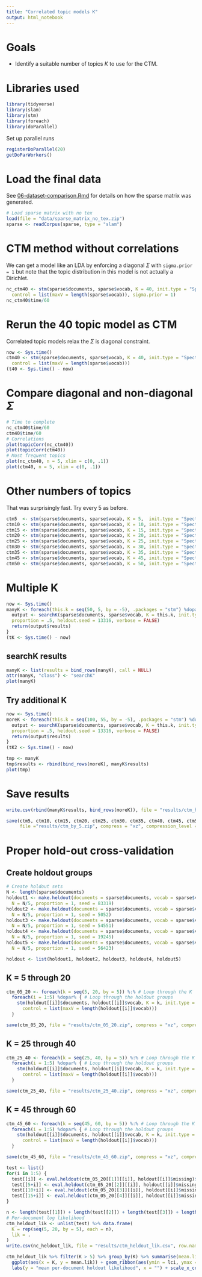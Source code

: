 ```yaml
---
title: "Correlated topic models K"
output: html_notebook
---
```


# Goals

  * Identify a suitable number of topics $K$ to use for the CTM.

# Libraries used

```r
library(tidyverse)
library(slam)
library(stm)
library(foreach)
library(doParallel)
```

Set up parallel runs

```r
registerDoParallel(20)
getDoParWorkers()
```

# Load the final data

See [06-dataset-comparison.Rmd](https://github.com/phively/uchicago-thesis/blob/master/06-dataset-comparison.Rmd) for details on how the sparse matrix was generated.

```r
# Load sparse matrix with no tex
load(file = "data/sparse_matrix_no_tex.zip")
sparse <- readCorpus(sparse, type = "slam")
```

# CTM method without correlations

We can get a model like an LDA by enforcing a diagonal $\Sigma$ with `sigma.prior = 1` but note that the topic distribution in this model is not actually a Dirichlet.

```r
nc_ctm40 <- stm(sparse$documents, sparse$vocab, K = 40, init.type = "Spectral", ngroups = 7,
  control = list(maxV = length(sparse$vocab)), sigma.prior = 1)
nc_ctm40$time/60
```

# Rerun the 40 topic model as CTM

Correlated topic models relax the $\Sigma$ is diagonal constraint.

```r
now <- Sys.time()
ctm40 <- stm(sparse$documents, sparse$vocab, K = 40, init.type = "Spectral", ngroups = 7,
  control = list(maxV = length(sparse$vocab)))
(t40 <- Sys.time() - now)
```

# Compare diagonal and non-diagonal $\Sigma$

```r
# Time to complete
nc_ctm40$time/60
ctm40$time/60
# Correlations
plot(topicCorr(nc_ctm40))
plot(topicCorr(ctm40))
# Most frequent topics
plot(nc_ctm40, n = 5, xlim = c(0, .1))
plot(ctm40, n = 5, xlim = c(0, .1))
```

# Other numbers of topics

That was surprisingly fast. Try every 5 as before.

```r
ctm5  <- stm(sparse$documents, sparse$vocab, K = 5,  init.type = "Spectral", ngroups = 7, control = list(maxV = length(sparse$vocab)))
ctm10 <- stm(sparse$documents, sparse$vocab, K = 10, init.type = "Spectral", ngroups = 7, control = list(maxV = length(sparse$vocab)))
ctm15 <- stm(sparse$documents, sparse$vocab, K = 15, init.type = "Spectral", ngroups = 7, control = list(maxV = length(sparse$vocab)))
ctm20 <- stm(sparse$documents, sparse$vocab, K = 20, init.type = "Spectral", ngroups = 7, control = list(maxV = length(sparse$vocab)))
ctm25 <- stm(sparse$documents, sparse$vocab, K = 25, init.type = "Spectral", ngroups = 7, control = list(maxV = length(sparse$vocab)))
ctm30 <- stm(sparse$documents, sparse$vocab, K = 30, init.type = "Spectral", ngroups = 7, control = list(maxV = length(sparse$vocab)))
ctm35 <- stm(sparse$documents, sparse$vocab, K = 35, init.type = "Spectral", ngroups = 7, control = list(maxV = length(sparse$vocab)))
ctm45 <- stm(sparse$documents, sparse$vocab, K = 45, init.type = "Spectral", ngroups = 7, control = list(maxV = length(sparse$vocab)))
ctm50 <- stm(sparse$documents, sparse$vocab, K = 50, init.type = "Spectral", ngroups = 7, control = list(maxV = length(sparse$vocab)))
```

# Multiple K

```r
now <- Sys.time()
manyK <- foreach(this.k = seq(50, 5, by = -5), .packages = "stm") %dopar% {
  output <- searchK(sparse$documents, sparse$vocab, K = this.k, init.type = "Spectral", ngroups = 7,
  proportion = .5, heldout.seed = 13316, verbose = FALSE)
  return(output$results)
}
(tK <- Sys.time() - now)
```

## searchK results

```r
manyK <- list(results = bind_rows(manyK), call = NULL)
attr(manyK, "class") <- "searchK"
plot(manyK)
```

## Try additional K

```r
now <- Sys.time()
moreK <- foreach(this.k = seq(100, 55, by = -5), .packages = "stm") %dopar% {
  output <- searchK(sparse$documents, sparse$vocab, K = this.k, init.type = "Spectral", ngroups = 7,
  proportion = .5, heldout.seed = 13316, verbose = FALSE)
  return(output$results)
}
(tK2 <- Sys.time() - now)
```

```r
tmp <- manyK
tmp$results <- rbind(bind_rows(moreK), manyK$results)
plot(tmp)
```

# Save results

```r
write.csv(rbind(manyK$results, bind_rows(moreK)), file = "results/ctm_holdout.csv")
```

```r
save(ctm5, ctm10, ctm15, ctm20, ctm25, ctm30, ctm35, ctm40, ctm45, ctm50, nc_ctm40, manyK, moreK,
     file ="results/ctm_by_5.zip", compress = "xz", compression_level = 1)
```

# Proper hold-out cross-validation

## Create holdout groups

```r
# Create holdout sets
N <- length(sparse$documents)
holdout1 <- make.heldout(documents = sparse$documents, vocab = sparse$vocab,
  N = N/5, proportion = 1, seed = 83319)
holdout2 <- make.heldout(documents = sparse$documents, vocab = sparse$vocab,
  N = N/5, proportion = 1, seed = 5052)
holdout3 <- make.heldout(documents = sparse$documents, vocab = sparse$vocab,
  N = N/5, proportion = 1, seed = 54551)
holdout4 <- make.heldout(documents = sparse$documents, vocab = sparse$vocab,
  N = N/5, proportion = 1, seed = 19245)
holdout5 <- make.heldout(documents = sparse$documents, vocab = sparse$vocab,
  N = N/5, proportion = 1, seed = 56423)

holdout <- list(holdout1, holdout2, holdout3, holdout4, holdout5)
```

## K = 5 through 20

```r
ctm_05_20 <- foreach(k = seq(5, 20, by = 5)) %:% # Loop through the K
  foreach(i = 1:5) %dopar% { # Loop through the holdout groups
    stm(holdout[[i]]$documents, holdout[[i]]$vocab, K = k, init.type = "Spectral", ngroups = 5,
      control = list(maxV = length(holdout[[i]]$vocab)))
  }

save(ctm_05_20, file = "results/ctm_05_20.zip", compress = "xz", compression_level = 1)
```

## K = 25 through 40

```r
ctm_25_40 <- foreach(k = seq(25, 40, by = 5)) %:% # Loop through the K
  foreach(i = 1:5) %dopar% { # Loop through the holdout groups
    stm(holdout[[i]]$documents, holdout[[i]]$vocab, K = k, init.type = "Spectral", ngroups = 5,
      control = list(maxV = length(holdout[[i]]$vocab)))
  }

save(ctm_25_40, file = "results/ctm_25_40.zip", compress = "xz", compression_level = 1)
```

## K = 45 through 60

```r
ctm_45_60 <- foreach(k = seq(45, 60, by = 5)) %:% # Loop through the K
  foreach(i = 1:5) %dopar% { # Loop through the holdout groups
    stm(holdout[[i]]$documents, holdout[[i]]$vocab, K = k, init.type = "Spectral", ngroups = 5,
      control = list(maxV = length(holdout[[i]]$vocab)))
  }

save(ctm_45_60, file = "results/ctm_45_60.zip", compress = "xz", compression_level = 1)
```

```r
test <- list()
for(i in 1:5) {
  test[[i]] <- eval.heldout(ctm_05_20[[1]][[i]], holdout[[i]]$missing)$doc.heldout
  test[[5+i]] <- eval.heldout(ctm_05_20[[2]][[i]], holdout[[i]]$missing)$doc.heldout
  test[[10+i]] <- eval.heldout(ctm_05_20[[3]][[i]], holdout[[i]]$missing)$doc.heldout
  test[[15+i]] <- eval.heldout(ctm_05_20[[4]][[i]], holdout[[i]]$missing)$doc.heldout
}

n <- length(test[[1]]) + length(test[[2]]) + length(test[[3]]) + length(test[[4]]) + length(test[[5]])
# Per-document log likelihood
ctm_heldout_lik <- unlist(test) %>% data.frame(
  K = rep(seq(5, 20, by = 5), each = n),
  lik = .
)
write.csv(nc_heldout_lik, file = "results/ctm_heldout_lik.csv", row.names = FALSE)
```

```r
ctm_heldout_lik %>% filter(K > 5) %>% group_by(K) %>% summarise(mean.lik = mean(lik), sem.lik = sd(lik)/sqrt(n), lci = mean.lik - sem.lik, uci = mean.lik + sem.lik) %>%
  ggplot(aes(x = K, y = mean.lik)) + geom_ribbon(aes(ymin = lci, ymax = uci), alpha = .2) + geom_line(color = "blue") +
  labs(y = "mean per-document holdout likelihood", x = "") + scale_x_continuous(breaks = seq(10, 60, by = 10))
```